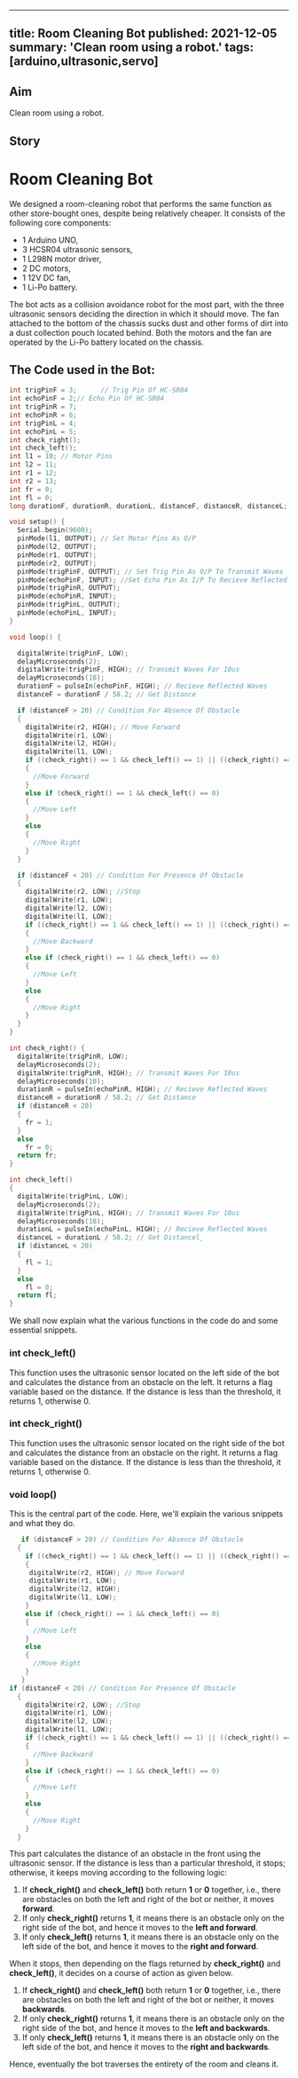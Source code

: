 <!-- ---
title: Room Cleaning Bot
tags: [arduino,ultrasonic,servo]
layout: article
mode: normal
type: article
sharing: true
author: Automation and Robotics Club
show_author_profile: true
show_title: true
full_width: false
header: true
cover: /assets/images/blog/thumbnails/Room Cleaning Bot.png
--- -->
---
title: Room Cleaning Bot
published: 2021-12-05
summary: 'Clean room using a robot.'
tags: [arduino,ultrasonic,servo] 
---
## Aim
Clean room using a robot.
<!--more-->
## Story
# Room Cleaning Bot
We designed a room-cleaning robot that performs the same function as other store-bought ones, despite being relatively cheaper. It consists of the following core components:

* 1 Arduino UNO,
* 3 HCSR04 ultrasonic sensors,
* 1 L298N motor driver,
* 2 DC motors,
* 1 12V DC fan,
* 1 Li-Po battery.

The bot acts as a collision avoidance robot for the most part, with the three ultrasonic sensors deciding the direction in which it should move.
The fan attached to the bottom of the chassis sucks dust and other forms of dirt into a dust collection pouch located behind.
Both the motors and the fan are operated by the Li-Po battery located on the chassis.

## The Code used in the Bot:

```c++
int trigPinF = 3;      // Trig Pin Of HC-SR04
int echoPinF = 2;// Echo Pin Of HC-SR04
int trigPinR = 7;
int echoPinR = 6;
int trigPinL = 4;
int echoPinL = 5;
int check_right();
int check_left();
int l1 = 10; // Motor Pins
int l2 = 11;
int r1 = 12;
int r2 = 13;
int fr = 0;
int fl = 0;
long durationF, durationR, durationL, distanceF, distanceR, distanceL;

void setup() {
  Serial.begin(9600);
  pinMode(l1, OUTPUT); // Set Motor Pins As O/P
  pinMode(l2, OUTPUT);
  pinMode(r1, OUTPUT);
  pinMode(r2, OUTPUT);
  pinMode(trigPinF, OUTPUT); // Set Trig Pin As O/P To Transmit Waves
  pinMode(echoPinF, INPUT); //Set Echo Pin As I/P To Recieve Reflected Waves
  pinMode(trigPinR, OUTPUT);
  pinMode(echoPinR, INPUT);
  pinMode(trigPinL, OUTPUT);
  pinMode(echoPinL, INPUT);
}

void loop() {

  digitalWrite(trigPinF, LOW);
  delayMicroseconds(2);
  digitalWrite(trigPinF, HIGH); // Transmit Waves For 10us
  delayMicroseconds(10);
  durationF = pulseIn(echoPinF, HIGH); // Recieve Reflected Waves
  distanceF = durationF / 58.2; // Get Distance

  if (distanceF > 20) // Condition For Absence Of Obstacle
  {
    digitalWrite(r2, HIGH); // Move Forward
    digitalWrite(r1, LOW);
    digitalWrite(l2, HIGH);
    digitalWrite(l1, LOW);
    if ((check_right() == 1 && check_left() == 1) || ((check_right() == 0 && check_left() == 0)))
    {
      //Move Forward
    }
    else if (check_right() == 1 && check_left() == 0)
    {
      //Move Left
    }
    else
    {
      //Move Right
    }
  }

  if (distanceF < 20) // Condition For Presence Of Obstacle
  {
    digitalWrite(r2, LOW); //Stop
    digitalWrite(r1, LOW);
    digitalWrite(l2, LOW);
    digitalWrite(l1, LOW);
    if ((check_right() == 1 && check_left() == 1) || ((check_right() == 0 && check_left() == 0)))
    {
      //Move Backward
    }
    else if (check_right() == 1 && check_left() == 0)
    {
      //Move Left
    }
    else
    {
      //Move Right
    }
  }
}

int check_right() {
  digitalWrite(trigPinR, LOW);
  delayMicroseconds(2);
  digitalWrite(trigPinR, HIGH); // Transmit Waves For 10us
  delayMicroseconds(10);
  durationR = pulseIn(echoPinR, HIGH); // Recieve Reflected Waves
  distanceR = durationR / 58.2; // Get Distance
  if (distanceR < 20)
  {
    fr = 1;
  }
  else
    fr = 0;
  return fr;
}

int check_left()
{
  digitalWrite(trigPinL, LOW);
  delayMicroseconds(2);
  digitalWrite(trigPinL, HIGH); // Transmit Waves For 10us
  delayMicroseconds(10);
  durationL = pulseIn(echoPinL, HIGH); // Recieve Reflected Waves
  distanceL = durationL / 58.2; // Get Distancel̥
  if (distanceL < 20)
  {
    fl = 1;
  }
  else
    fl = 0;
  return fl;
}
```

We shall now explain what the various functions in the code do and some essential snippets.

### int check_left() 
This function uses the ultrasonic sensor located on the left side of the bot and calculates the distance from an obstacle on the left. It returns a flag variable based on the distance. If the distance is less than the threshold, it returns 1, otherwise 0.
### int check_right()

This function uses the ultrasonic sensor located on the right side of the bot and calculates the distance from an obstacle on the right. It returns a flag variable based on the distance. If the distance is less than the threshold, it returns 1, otherwise 0.

### void loop()
This is the central part of the code. Here, we'll explain the various snippets and what they do.

```c++
   if (distanceF > 20) // Condition For Absence Of Obstacle
  {
    if ((check_right() == 1 && check_left() == 1) || ((check_right() == 0 && check_left() == 0)))
    {
	 digitalWrite(r2, HIGH); // Move Forward
     digitalWrite(r1, LOW);
     digitalWrite(l2, HIGH);
     digitalWrite(l1, LOW);
    }
    else if (check_right() == 1 && check_left() == 0)
    {
      //Move Left
    }
    else
    {
      //Move Right
    }
   }
if (distanceF < 20) // Condition For Presence Of Obstacle
  {
    digitalWrite(r2, LOW); //Stop
    digitalWrite(r1, LOW);
    digitalWrite(l2, LOW);
    digitalWrite(l1, LOW);
    if ((check_right() == 1 && check_left() == 1) || ((check_right() == 0 && check_left() == 0)))
    {
      //Move Backward
    }
    else if (check_right() == 1 && check_left() == 0)
    {
      //Move Left
    }
    else
    {
      //Move Right
    }
  }
```
This part calculates the distance of an obstacle in the front using the ultrasonic sensor. If the distance is less than a particular threshold, it stops; otherwise, it keeps moving according to the following logic:

1. If **check_right()** and **check_left()** both return **1** or **0** together, i.e., there are obstacles on both the left and right of the bot or neither, it moves **forward**.
2.  If only **check_right()** returns **1**, it means there is an obstacle only on the right side of the bot, and hence it moves to the **left and forward**.
3.   If only **check_left()** returns **1**, it means there is an obstacle only on the left side of the bot, and hence it moves to the **right and forward**.

When it stops, then depending on the flags returned by **check_right()** and **check_left()**, it decides on a course of action as given below.

1. If **check_right()** and **check_left()** both return **1** or **0** together, i.e., there are obstacles on both the left and right of the bot or neither, it moves **backwards**.
2.  If only **check_right()** returns **1**, it means there is an obstacle only on the right side of the bot, and hence it moves to the **left and backwards**.
3.   If only **check_left()** returns **1**, it means there is an obstacle only on the left side of the bot, and hence it moves to the **right and backwards**.

Hence, eventually the bot traverses the entirety of the room and cleans it.

